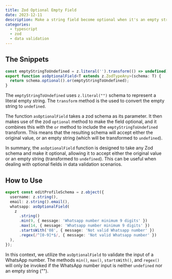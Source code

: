 ```yaml
---
title: Zod Optional Empty Field
date: 2023-12-11
description: Make a string field become optional when it's an empty string
categories:
  - typescript
  - zod
  - data validation
---
```


## The Snippets

```ts
const emptyStringToUndefined = z.literal('').transform(() => undefined);
export function asOptionalField<T extends z.ZodTypeAny>(schema: T) {
  return schema.optional().or(emptyStringToUndefined);
}
```

The `emptyStringToUndefined` uses `z.literal("")` schema to represent a literal empty string. The `transform` method is the used to convert the empty string to `undefined`.

The function `asOptionalField` takes a zod schema as its parameter. It then makes use of the zod `optional` method to make the field optional, and it combines this with the `or` method to include the `emptyStringToUndefined` transform. This means that the resulting schema will accept either the original value, or an empty string (which will be transformed to `undefined`).

In summary, the `asOptionalField` function is designed to take any Zod schema and make it optional, allowing it to accept either the original value or an empty string (transformed to `undefined`). This can be useful when dealing with optional fields in data validation scenarios.

## How to Use

```ts
export const editProfileSchema = z.object({
  username: z.string(),
  email: z.string().email(),
  whatsapp: asOptionalField(
    z
      .string()
      .min(9, { message: 'Whatsapp number minimum 9 digits' })
      .max(14, { message: 'Whatsapp number minimum 9 digits' })
      .startsWith('08', { message: 'Not valid Whatsapp number' })
      .regex(/^[0-9]*$/, { message: 'Not valid Whatsapp number' })
  ),
});
```

In this context, we utilize the `asOptionalField` to validate the input of a WhatsApp number. The methods `min()`, `max()`, `startsWith()`, and `regex()` will only be invoked if the WhatsApp number input is neither `undefined` nor an empty string ("").
